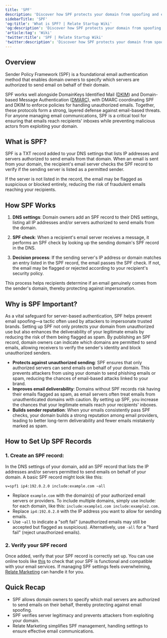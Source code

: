 ```yaml
---
title: 'SPF'
description: 'Discover how SPF protects your domain from spoofing and enhances email deliverability.'
sidebarTitle: 'SPF'
'og:title': 'What is SPF? | Relate Startup Wiki'
'og:description': 'Discover how SPF protects your domain from spoofing and enhances email deliverability.'
'article:tag': 'Wiki'
'twitter:title': 'SPF | Relate Startup Wiki'
'twitter:description': 'Discover how SPF protects your domain from spoofing and enhances email deliverability.'
---
```


## Overview

Sender Policy Framework (SPF) is a foundational email authentication method that enables domain owners to specify which servers are authorized to send email on behalf of their domain.

SPF works well alongside DomainKeys Identified Mail ([DKIM](/wiki/dkim)) and Domain-based Message Authentication ([DMARC](/wiki/dmarc)), with DMARC coordinating SPF and DKIM to enforce policies for handling unauthorized emails. Together, these protocols form a strong, layered defense against email-based threats. For anyone managing email communications, SPF is a critical tool for ensuring that emails reach recipients' inboxes while preventing malicious actors from exploiting your domain.

## What is SPF?

SPF is a TXT record added to your DNS settings that lists IP addresses and servers authorized to send emails from that domain. When an email is sent from your domain, the recipient's email server checks the SPF record to verify if the sending server is listed as a permitted sender. 

If the server is not listed in the record, the email may be flagged as suspicious or blocked entirely, reducing the risk of fraudulent emails reaching your recipients. 

## How SPF Works

1. **DNS settings**: Domain owners add an SPF record to their DNS settings, listing all IP addresses and/or servers authorized to send emails from the domain.

2. **SPF check**: When a recipient's email server receives a message, it performs an SPF check by looking up the sending domain's SPF record in the DNS.

3. **Decision process**: If the sending server's IP address or domain matches an entry listed in the SPF record, the email passes the SPF check. If not, the email may be flagged or rejected according to your recipient's security policy.

This process helps recipients determine if an email genuinely comes from the sender's domain, thereby protecting against impersonation.

## Why is SPF Important?

As a vital safeguard for server-based authentication, SPF helps prevent email spoofing—a tactic often used by attackers to impersonate trusted brands. Setting up SPF not only protects your domain from unauthorized use but also enhances the deliverability of your legitimate emails by reducing the risk of them being flagged as spam. By publishing an SPF record, domain owners can indicate which domains are permitted to send emails, allowing receivers to verify the sender's identity and block unauthorized senders.

- **Protects against unauthorized sending**: SPF ensures that only authorized servers can send emails on behalf of your domain. This prevents attackers from using your domain to send phishing emails or spam, reducing the chances of email-based attacks linked to your brand.
- **Improves email deliverability**: Domains without SPF records risk having their emails flagged as spam, as email servers often treat emails from unauthenticated domains with caution. By setting up SPF, you increase the chances that your legitimate emails reach your recipients' inboxes.
- **Builds sender reputation**: When your emails consistently pass SPF checks, your domain builds a strong reputation among email providers, leading to better long-term deliverability and fewer emails mistakenly marked as spam.

## How to Set Up SPF Records

### 1. Create an SPF record:

In the DNS settings of your domain, add an SPF record that lists the IP addresses and/or servers permitted to send emails on behalf of your domain. A basic SPF record might look like this:

```
v=spf1 ip4:192.0.2.0 include:example.com ~all
```

- Replace `example.com` with the domain(s) of your authorized email servers or providers. To include multiple domains, simply use include: for each domain, like this: `include:example1.com include:example2.com.`
- Replace `ip4:192.0.2.0` with the IP address you want to allow for sending emails.
- Use `~all` to indicate a "soft fail" (unauthorized emails may still be accepted but flagged as suspicious). Alternatively, use `-all` for a "hard fail" (reject unauthorized emails).

### 2. Verify your SPF record 

Once added, verify that your SPF record is correctly set up. You can use online tools like [this](https://www.learndmarc.com/?ref=relate.so) to check that your SPF is functional and compatible with your email services. If managing SPF settings feels overwhelming, [Relate Marketing](/marketing/campaigns) can handle it for you.

## Quick Recap

- SPF allows domain owners to specify which mail servers are authorized to send emails on their behalf, thereby protecting against email spoofing.
- SPF verifies server legitimacy and prevents attackers from exploiting your domain.
- Relate Marketing simplifies SPF management, handling settings to ensure effective email communications.